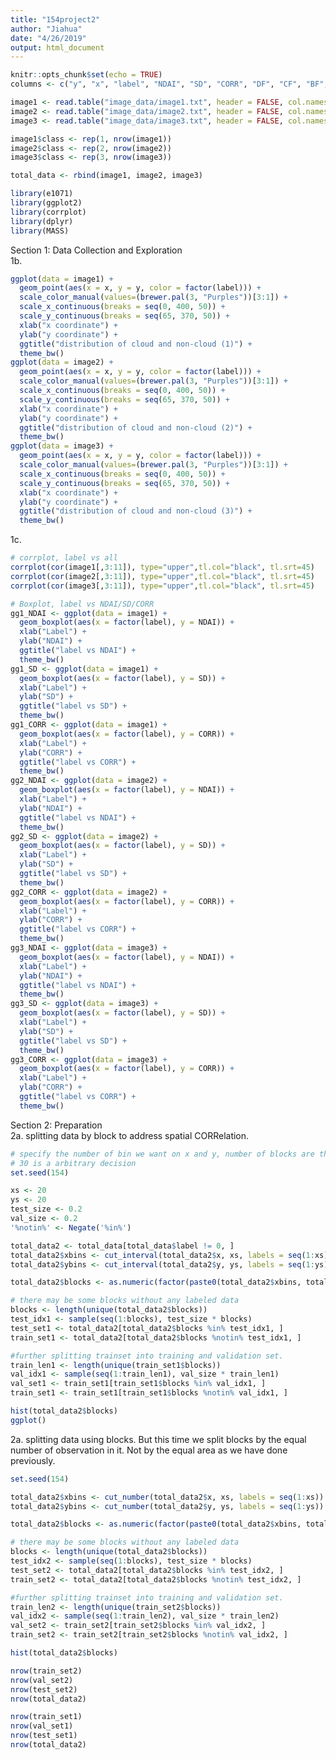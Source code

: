 ```yaml
---
title: "154project2"
author: "Jiahua"
date: "4/26/2019"
output: html_document
---
```


```r
knitr::opts_chunk$set(echo = TRUE)
columns <- c("y", "x", "label", "NDAI", "SD", "CORR", "DF", "CF", "BF", "AF", "AN")

image1 <- read.table("image_data/image1.txt", header = FALSE, col.names = columns)
image2 <- read.table("image_data/image2.txt", header = FALSE, col.names = columns)
image3 <- read.table("image_data/image3.txt", header = FALSE, col.names = columns)

image1$class <- rep(1, nrow(image1))
image2$class <- rep(2, nrow(image2))
image3$class <- rep(3, nrow(image3))

total_data <- rbind(image1, image2, image3)
```
    
```r
library(e1071)
library(ggplot2)
library(corrplot)
library(dplyr)
library(MASS)
```
    
Section 1: Data Collection and Exploration  
1b.  
```r
ggplot(data = image1) +
  geom_point(aes(x = x, y = y, color = factor(label))) +
  scale_color_manual(values=(brewer.pal(3, "Purples"))[3:1]) +
  scale_x_continuous(breaks = seq(0, 400, 50)) +
  scale_y_continuous(breaks = seq(65, 370, 50)) +
  xlab("x coordinate") +
  ylab("y coordinate") +
  ggtitle("distribution of cloud and non-cloud (1)") +
  theme_bw()
ggplot(data = image2) +
  geom_point(aes(x = x, y = y, color = factor(label))) +
  scale_color_manual(values=(brewer.pal(3, "Purples"))[3:1]) +
  scale_x_continuous(breaks = seq(0, 400, 50)) +
  scale_y_continuous(breaks = seq(65, 370, 50)) +
  xlab("x coordinate") +
  ylab("y coordinate") +
  ggtitle("distribution of cloud and non-cloud (2)") +
  theme_bw()
ggplot(data = image3) +
  geom_point(aes(x = x, y = y, color = factor(label))) +
  scale_color_manual(values=(brewer.pal(3, "Purples"))[3:1]) +
  scale_x_continuous(breaks = seq(0, 400, 50)) +
  scale_y_continuous(breaks = seq(65, 370, 50)) +
  xlab("x coordinate") +
  ylab("y coordinate") +
  ggtitle("distribution of cloud and non-cloud (3)") +
  theme_bw()
```

1c.
```r
# corrplot, label vs all
corrplot(cor(image1[,3:11]), type="upper",tl.col="black", tl.srt=45)
corrplot(cor(image2[,3:11]), type="upper",tl.col="black", tl.srt=45)
corrplot(cor(image3[,3:11]), type="upper",tl.col="black", tl.srt=45)

# Boxplot, label vs NDAI/SD/CORR
gg1_NDAI <- ggplot(data = image1) +
  geom_boxplot(aes(x = factor(label), y = NDAI)) +
  xlab("Label") +
  ylab("NDAI") +
  ggtitle("label vs NDAI") +
  theme_bw()
gg1_SD <- ggplot(data = image1) +
  geom_boxplot(aes(x = factor(label), y = SD)) +
  xlab("Label") +
  ylab("SD") +
  ggtitle("label vs SD") +
  theme_bw()
gg1_CORR <- ggplot(data = image1) +
  geom_boxplot(aes(x = factor(label), y = CORR)) +
  xlab("Label") +
  ylab("CORR") +
  ggtitle("label vs CORR") +
  theme_bw()
gg2_NDAI <- ggplot(data = image2) +
  geom_boxplot(aes(x = factor(label), y = NDAI)) +
  xlab("Label") +
  ylab("NDAI") +
  ggtitle("label vs NDAI") +
  theme_bw()
gg2_SD <- ggplot(data = image2) +
  geom_boxplot(aes(x = factor(label), y = SD)) +
  xlab("Label") +
  ylab("SD") +
  ggtitle("label vs SD") +
  theme_bw()
gg2_CORR <- ggplot(data = image2) +
  geom_boxplot(aes(x = factor(label), y = CORR)) +
  xlab("Label") +
  ylab("CORR") +
  ggtitle("label vs CORR") +
  theme_bw()
gg3_NDAI <- ggplot(data = image3) +
  geom_boxplot(aes(x = factor(label), y = NDAI)) +
  xlab("Label") +
  ylab("NDAI") +
  ggtitle("label vs NDAI") +
  theme_bw()
gg3_SD <- ggplot(data = image3) +
  geom_boxplot(aes(x = factor(label), y = SD)) +
  xlab("Label") +
  ylab("SD") +
  ggtitle("label vs SD") +
  theme_bw()
gg3_CORR <- ggplot(data = image3) +
  geom_boxplot(aes(x = factor(label), y = CORR)) +
  xlab("Label") +
  ylab("CORR") +
  ggtitle("label vs CORR") +
  theme_bw()

```

    
    
Section 2: Preparation   
2a. splitting data by block to address spatial CORRelation.         
```r
# specify the number of bin we want on x and y, number of blocks are thus xs * ys
# 30 is a arbitrary decision
set.seed(154)

xs <- 20
ys <- 20
test_size <- 0.2
val_size <- 0.2
'%notin%' <- Negate('%in%') 

total_data2 <- total_data[total_data$label != 0, ]
total_data2$xbins <- cut_interval(total_data2$x, xs, labels = seq(1:xs))
total_data2$ybins <- cut_interval(total_data2$y, ys, labels = seq(1:ys))

total_data2$blocks <- as.numeric(factor(paste0(total_data2$xbins, total_data2$ybins)))

# there may be some blocks without any labeled data
blocks <- length(unique(total_data2$blocks))
test_idx1 <- sample(seq(1:blocks), test_size * blocks)
test_set1 <- total_data2[total_data2$blocks %in% test_idx1, ]
train_set1 <- total_data2[total_data2$blocks %notin% test_idx1, ]

#further splitting trainset into training and validation set.
train_len1 <- length(unique(train_set1$blocks))
val_idx1 <- sample(seq(1:train_len1), val_size * train_len1)
val_set1 <- train_set1[train_set1$blocks %in% val_idx1, ]
train_set1 <- train_set1[train_set1$blocks %notin% val_idx1, ]

hist(total_data2$blocks)
ggplot()
```
        
2a. splitting data using blocks. But this time we split blocks by the equal number of observation in it. Not by the equal area as we have done previously.    
```r

set.seed(154)

total_data2$xbins <- cut_number(total_data2$x, xs, labels = seq(1:xs))
total_data2$ybins <- cut_number(total_data2$y, ys, labels = seq(1:ys))

total_data2$blocks <- as.numeric(factor(paste0(total_data2$xbins, total_data2$ybins)))

# there may be some blocks without any labeled data
blocks <- length(unique(total_data2$blocks))
test_idx2 <- sample(seq(1:blocks), test_size * blocks)
test_set2 <- total_data2[total_data2$blocks %in% test_idx2, ]
train_set2 <- total_data2[total_data2$blocks %notin% test_idx2, ]

#further splitting trainset into training and validation set.
train_len2 <- length(unique(train_set2$blocks))
val_idx2 <- sample(seq(1:train_len2), val_size * train_len2)
val_set2 <- train_set2[train_set2$blocks %in% val_idx2, ]
train_set2 <- train_set2[train_set2$blocks %notin% val_idx2, ]

hist(total_data2$blocks)
```
   

```r
nrow(train_set2)
nrow(val_set2)
nrow(test_set2)
nrow(total_data2)
```


```r
nrow(train_set1)
nrow(val_set1)
nrow(test_set1)
nrow(total_data2)
```





